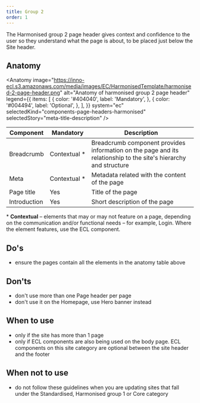 ```yaml
---
title: Group 2
order: 1
---
```



<Paragraph size="lead">
  The Harmonised group 2 page header gives context and confidence to the user so
  they understand what the page is about, to be placed just below the Site
  header.
</Paragraph>

## Anatomy

<Anatomy
  image="https://inno-ecl.s3.amazonaws.com/media/images/EC/HarmonisedTemplate/harmonised-2-page-header.png"
  alt="Anatomy of harmonised group 2 page header"
  legend={{
    items: [
      {
        color: '#404040',
        label: 'Mandatory',
      },
      {
        color: '#004494',
        label: 'Optional',
      },
    ],
  }}
  system="ec"
  selectedKind="components-page-headers-harmonised"
  selectedStory="meta-title-description"
/>

| Component                                                                           | Mandatory          | Description                                                                                                      |
| ----------------------------------------------------------------------------------- | ------------------ | ---------------------------------------------------------------------------------------------------------------- |
| <Link to="/ec/components/navigation/breadcrumb/usage/" standalone>Breadcrumb</Link> | Contextual&nbsp;\* | Breadcrumb component provides information on the page and its relationship to the site's hierarchy and structure |
| Meta                                                                                | Contextual&nbsp;\* | Metadata related with the content of the page                                                                    |
| Page title                                                                          | Yes                | Title of the page                                                                                                |
| Introduction                                                                        | Yes                | Short description of the page                                                                                    |

<Paragraph size="s">
  * <strong>Contextual</strong> – elements that may or may not feature on a
  page, depending on the communication and/or functional needs – for example,
  Login. Where the element features, use the ECL component.
</Paragraph>

## Do's

- ensure the pages contain all the elements in the anatomy table above

## Don'ts

- don't use more than one Page header per page
- don't use it on the Homepage, use <Link to="/ec/components/banners/hero-banner/usage/">Hero banner</Link> instead

## When to use

- only if the site has more than 1 page
- only if ECL components are also being used on the body page. ECL components on this site category are optional between the site header and the footer

## When not to use

- do not follow these guidelines when you are updating sites that fall under the <Link to="/ec/standardised-template/">Standardised</Link>, <Link to="/ec/harmonised-templates/group1/">Harmonised group 1</Link> or <Link to="/ec/core-template/">Core</Link> category
